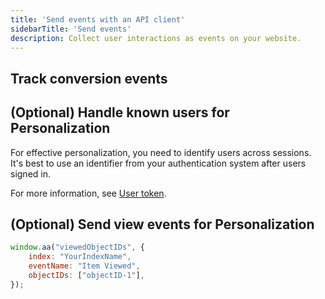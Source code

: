 ```yaml
---
title: 'Send events with an API client'
sidebarTitle: 'Send events'
description: Collect user interactions as events on your website.
---
```



<Intro />


<EnableEventsCollection />


<InitializeClient />


<EventsToTrack />


<TrackQueryid />


<TrackClickEvents />

## Track conversion events


<TrackConversionEvents />


<TrackAdditioalClickEvents />

## (Optional) Handle known users for Personalization

For effective personalization, you need to identify users across sessions.
It's best to use an identifier from your authentication system after users signed in.

For more information, see [User token](/guides/send-events/concepts/user-token/).


<PersonalizationUserToken />

## (Optional) Send view events for Personalization


<ViewEvents />

```js JavaScript
window.aa("viewedObjectIDs", {
    index: "YourIndexName",
    eventName: "Item Viewed",
    objectIDs: ["objectID-1"],
});